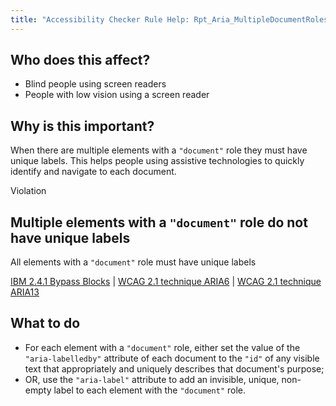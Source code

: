 ```yaml
---
title: "Accessibility Checker Rule Help: Rpt_Aria_MultipleDocumentRoles_Implicit"
---
```


<div className="toolHelp">
<Row>
<Column colLg={5} colMd={3} colSm={4} className="toolLeft">

## Who does this affect?

* Blind people using screen readers
* People with low vision using a screen reader

## Why is this important?

When there are multiple elements with a `"document"` role they must have unique labels. This helps people using assistive technologies to quickly identify and navigate to each document.

</Column>
<Column colLg={11} colMd={5} colSm={4} className="toolMain">

<div className="level-violation">
Violation
</div>

## Multiple elements with a `"document"` role do not have unique labels
All elements with a `"document"` role must have unique labels

[IBM 2.4.1 Bypass Blocks](http://www.ibm.com/able/guidelines/ci162/bypass_blocks.html) | [WCAG 2.1 technique ARIA6](https://www.w3.org/WAI/WCAG21/Techniques/aria/ARIA6.html) | [WCAG 2.1 technique ARIA13](https://www.w3.org/WAI/WCAG21/Techniques/aria/ARIA13)

<div id="elementLocation">
</div>

## What to do

* For each element with a `"document"` role, either set the value of the `"aria-labelledby"` attribute of each document to the `"id"` of any visible text that appropriately and uniquely describes that document's purpose;
* OR, use the `"aria-label"` attribute to add an invisible, unique, non-empty label to each element with the `"document"` role.



</Column>
</Row>
</div>
